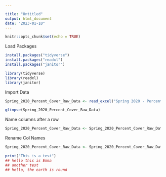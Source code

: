```yaml
---

title: "Untitled"
output: html_document
date: "2023-01-10"
---
```


```r
knitr::opts_chunk$set(echo = TRUE)
```


Load Packages
```r
install.packages("tidyverse")
install.packages("readxl")
install.packages("janitor")

library(tidyverse)
library(readxl)
library(janitor)

```

Import Data
```r
Spring_2020_Percent_Cover_Raw_Data <- read_excel("Spring 2020 - Percent Cover - Raw Data DNET.xlsx", sheet = "Sheet1", col_names = FALSE)

glimpse(Spring_2020_Percent_Cover_Raw_Data)
```

Name columns after a row
```r
Spring_2020_Percent_Cover_Raw_Data <- Spring_2020_Percent_Cover_Raw_Data %>% row_to_names(row_number(1))
```


Rename Col Names
```r
Spring_2020_Percent_Cover_Raw_Data <- Spring_2020_Percent_Cover_Raw_Data %>%  rename(Transect = `Transect #`,  Hits = `# Hits`)
```


```r
print("This is a test")
## hello this is Emma
## another test
## hello, the earth is round
```

